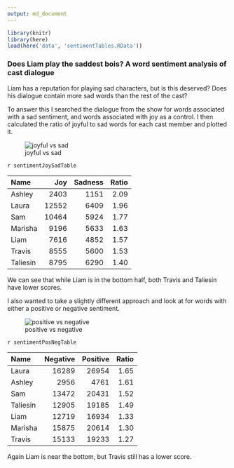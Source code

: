 ```yaml
---
output: md_document
---
```


```r
library(knitr)
library(here)
load(here('data', 'sentimentTables.RData'))
```

### Does Liam play the saddest bois? A word sentiment analysis of cast dialogue

Liam has a reputation for playing sad characters, but is this deserved? Does his dialogue contain more sad words than the rest of the cast?

To answer this I searched the dialogue from the show for words associated with a sad sentiment, and words associated with joy as a control. I then calculated the ratio of joyful to sad words for each cast member and plotted it.

![joyful vs sad](https://github.com/KyleOfCanada/CRDialogue/raw/main/plots/joySadPlot.png)

`r sentimentJoySadTable`


|Name     |   Joy| Sadness| Ratio|
|:--------|-----:|-------:|-----:|
|Ashley   |  2403|    1151|  2.09|
|Laura    | 12552|    6409|  1.96|
|Sam      | 10464|    5924|  1.77|
|Marisha  |  9196|    5633|  1.63|
|Liam     |  7616|    4852|  1.57|
|Travis   |  8555|    5600|  1.53|
|Taliesin |  8795|    6290|  1.40|

We can see that while Liam is in the bottom half, both Travis and Taliesin have lower scores.

I also wanted to take a slightly different approach and look at for words with either a positive or negative sentiment.

![positive vs negative](https://github.com/KyleOfCanada/CRDialogue/raw/main/plots/positiveNegativePlot.png)


`r sentimentPosNegTable`

|Name     | Negative| Positive| Ratio|
|:--------|--------:|--------:|-----:|
|Laura    |    16289|    26954|  1.65|
|Ashley   |     2956|     4761|  1.61|
|Sam      |    13472|    20431|  1.52|
|Taliesin |    12905|    19185|  1.49|
|Liam     |    12719|    16934|  1.33|
|Marisha  |    15875|    20614|  1.30|
|Travis   |    15133|    19233|  1.27|

Again Liam is near the bottom, but Travis still has a lower score.